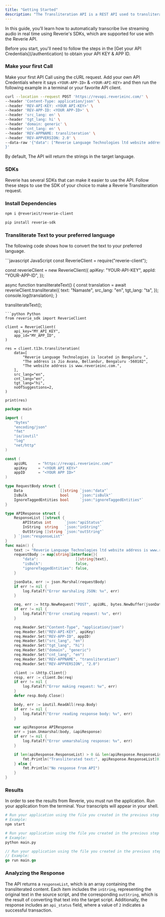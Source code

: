 ```yaml
---
title: "Getting Started"
description: "The Transliteration API is a REST API used to transliterate the content from English to Indic languages and vice-versa. "
---
```



In this guide, you’ll learn how to automatically transcribe live streaming audio in real time using Reverie's SDKs, which are supported for use with the Reverie API.

<Note>
  Before you start, you'll need to follow the steps in the [Get your API
  Credentials](/authentication) to obtain your API KEY & APP ID.
</Note>

### Make your first Call

Make your first API Call using the cURL request. Add your own API Credentials where it says `<YOUR-APP-ID>` & `<YOUR-API-KEY>`
and then run the following example in a terminal or your favorite API client.

```bash
curl --location --request POST 'https://revapi.reverieinc.com/' \
--header 'Content-Type: application/json' \
--header 'REV-API-KEY: <YOUR API-KEY>' \
--header 'REV-APP-ID: <YOUR APP-ID>' \
--header 'src_lang: en' \
--header 'tgt_lang: hi' \
--header 'domain: generic' \
--header 'cnt_lang: en' \
--header 'REV-APPNAME: transliteration' \
--header 'REV-APPVERSION: 2.0' \
--data-raw '{"data": ["Reverie Language Technologies ltd website address is www.reverieinc.com"],
}'
```

By default, The API will return the strings in the target language.

### SDKs

Reverie has several SDKs that can make it easier to use the API.
Follow these steps to use the SDK of your choice to make a Reverie Transliteration request.

### Install Dependencies

<CodeGroup>

```bash JavaScript
npm i @reverieit/reverie-client
```

```bash Python
pip install reverie-sdk
```

</CodeGroup>

### Transliterate Text to your preferred language

The following code shows how to convert the text to your preferred language.

<CodeGroup>
```javascript JavaScript
const ReverieClient = require("reverie-client");

const reverieClient = new ReverieClient({
  apiKey: "YOUR-API-KEY",
  appId: "YOUR-APP-ID",
});

async function transliterateText() {
  const translation = await reverieClient.transliterate({
    text: "Namaste",
    src_lang: "en",
    tgt_lang: "ta",
  });
  console.log(translation);
}

transliterateText();
```
```python Python
from reverie_sdk import ReverieClient

client = ReverieClient(
    api_key="MY_API_KEY",
    app_id="MY_APP_ID",
)

res = client.t13n.transliteration(
    data=[
        "Reverie Language Technologies is located in Bengaluru ",
        "The address is Jio Avana, Bellandur, Bengaluru -560102",
        "The website address is www.reverieinc.com.",
    ],
    src_lang="en",
    cnt_lang="en",
    tgt_lang="hi",
    noOfSuggestions=2,
)

print(res)
```
```go Go
package main

import (
	"bytes"
	"encoding/json"
	"fmt"
	"io/ioutil"
	"log"
	"net/http"
)

const (
	apiURL     = "https://revapi.reverieinc.com/"
	apiKey     = "<YOUR API KEY>"
	appID      = "<YOUR APP ID>"
)

type RequestBody struct {
	Data                 []string `json:"data"`
	IsBulk               bool     `json:"isBulk"`
	IgnoreTaggedEntities bool     `json:"ignoreTaggedEntities"`
}

type APIResponse struct {
	ResponseList []struct {
		APIStatus int      `json:"apiStatus"`
		InString  string   `json:"inString"`
		OutString []string `json:"outString"`
	} `json:"responseList"`
}
func main() {
	text := "Reverie Language Technologies ltd website address is www.reverieinc.com"
	requestBody := map[string]interface{}{
		"data":                 []string{text},
		"isBulk":               false,
		"ignoreTaggedEntities": false,
	}

	jsonData, err := json.Marshal(requestBody)
	if err != nil {
		log.Fatalf("Error marshaling JSON: %v", err)
	}

	req, err := http.NewRequest("POST", apiURL, bytes.NewBuffer(jsonData))
	if err != nil {
		log.Fatalf("Error creating request: %v", err)
	}

	req.Header.Set("Content-Type", "application/json")
	req.Header.Set("REV-API-KEY", apiKey)
	req.Header.Set("REV-APP-ID", appID)
	req.Header.Set("src_lang", "en")
	req.Header.Set("tgt_lang", "hi")
	req.Header.Set("domain", "generic")
	req.Header.Set("cnt_lang", "en")
	req.Header.Set("REV-APPNAME", "transliteration")
	req.Header.Set("REV-APPVERSION", "2.0")

	client := &http.Client{}
	resp, err := client.Do(req)
	if err != nil {
		log.Fatalf("Error making request: %v", err)
	}
	defer resp.Body.Close()

	body, err := ioutil.ReadAll(resp.Body)
	if err != nil {
		log.Fatalf("Error reading response body: %v", err)
	}

	var apiResponse APIResponse
	err = json.Unmarshal(body, &apiResponse)
	if err != nil {
		log.Fatalf("Error unmarshaling response: %v", err)
	}

	if len(apiResponse.ResponseList) > 0 && len(apiResponse.ResponseList[0].OutString) > 0 {
		fmt.Println("Transliterated text:", apiResponse.ResponseList[0].OutString[0])
	} else {
		fmt.Println("No response from API")
	}
}
```
</CodeGroup>

### Results

In order to see the results from Reverie, you must run the application. Run your application from the terminal. Your transcripts will appear in your shell.

<CodeGroup>

```bash JavaScript
# Run your application using the file you created in the previous step
# Example:
npm start
```

```python Python
# Run your application using the file you created in the previous step
# Example:
python main.py
```

```go GoLang
// Run your application using the file you created in the previous step
// Example:
go run main.go
```
</CodeGroup>

### Analyzing the Response

The API returns a `responseList`, which is an array containing the transliterated content. Each item includes the `inString`, representing the original text in the source script, and the corresponding `outString`, which is the result of converting that text into the target script. Additionally, the response includes an `api_status` field, where a value of `2` indicates a successful transaction.
